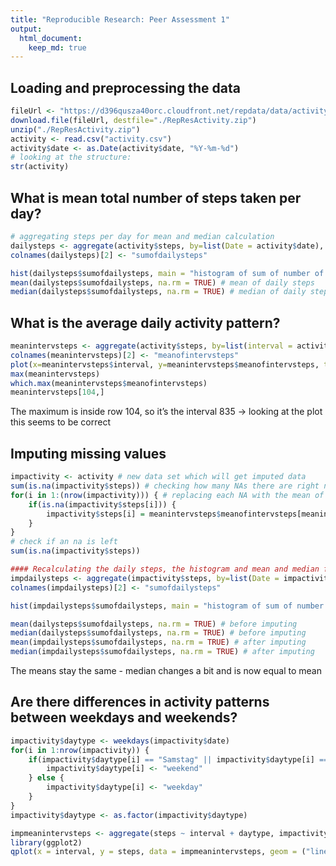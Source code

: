 ```yaml
---
title: "Reproducible Research: Peer Assessment 1"
output: 
  html_document:
    keep_md: true
---
```



## Loading and preprocessing the data
```r
fileUrl <- "https://d396qusza40orc.cloudfront.net/repdata/data/activity.zip"
download.file(fileUrl, destfile="./RepResActivity.zip")
unzip("./RepResActivity.zip")
activity <- read.csv("activity.csv")
activity$date <- as.Date(activity$date, "%Y-%m-%d")
# looking at the structure:
str(activity)
```


## What is mean total number of steps taken per day?
```r
# aggregating steps per day for mean and median calculation
dailysteps <- aggregate(activity$steps, by=list(Date = activity$date), sum)
colnames(dailysteps)[2] <- "sumofdailysteps"

hist(dailysteps$sumofdailysteps, main = "histogram of sum of number of daily steps")
mean(dailysteps$sumofdailysteps, na.rm = TRUE) # mean of daily steps
median(dailysteps$sumofdailysteps, na.rm = TRUE) # median of daily steps
```


## What is the average daily activity pattern?
```r
meanintervsteps <- aggregate(activity$steps, by=list(interval = activity$interval), mean, na.rm = TRUE)
colnames(meanintervsteps)[2] <- "meanofintervsteps"
plot(x=meanintervsteps$interval, y=meanintervsteps$meanofintervsteps, type = 'l')
max(meanintervsteps)
which.max(meanintervsteps$meanofintervsteps)
meanintervsteps[104,]
```
The maximum is inside row 104, so it's the interval 835 -> looking at the plot this seems to be correct


## Imputing missing values
```r
impactivity <- activity # new data set which will get imputed data
sum(is.na(impactivity$steps)) # checking how many NAs there are right now
for(i in 1:(nrow(impactivity))) { # replacing each NA with the mean of the corresponding interval
    if(is.na(impactivity$steps[i])) {
        impactivity$steps[i] = meanintervsteps$meanofintervsteps[meanintervsteps$interval==impactivity$interval[i]]
    }
}
# check if an na is left
sum(is.na(impactivity$steps))

#### Recalculating the daily steps, the histogram and mean and median for the data set with imputed data
impdailysteps <- aggregate(impactivity$steps, by=list(Date = impactivity$date), sum)
colnames(impdailysteps)[2] <- "sumofdailysteps"

hist(impdailysteps$sumofdailysteps, main = "histogram of sum of number of daily steps")

mean(dailysteps$sumofdailysteps, na.rm = TRUE) # before imputing
median(dailysteps$sumofdailysteps, na.rm = TRUE) # before imputing
mean(impdailysteps$sumofdailysteps, na.rm = TRUE) # after imputing
median(impdailysteps$sumofdailysteps, na.rm = TRUE) # after imputing
```
The means stay the same - median changes a bit and is now equal to mean


## Are there differences in activity patterns between weekdays and weekends?
```r
impactivity$daytype <- weekdays(impactivity$date)
for(i in 1:nrow(impactivity)) {
    if(impactivity$daytype[i] == "Samstag" || impactivity$daytype[i] == "Sonntag") {
        impactivity$daytype[i] <- "weekend"
    } else {
        impactivity$daytype[i] <- "weekday"
    }
}
impactivity$daytype <- as.factor(impactivity$daytype)

impmeanintervsteps <- aggregate(steps ~ interval + daytype, impactivity, mean)
library(ggplot2)
qplot(x = interval, y = steps, data = impmeanintervsteps, geom = ("line")) + facet_grid(~ daytype)
```